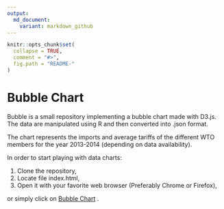 ```yaml
---
output:
  md_document:
    variant: markdown_github
---
```


```r
knitr::opts_chunk$set(
  collapse = TRUE,
  comment = "#>",
  fig.path = "README-"
)
```

# Bubble Chart

Bubble is a small repository implementing a bubble chart made with D3.js. The data are manipulated using R and then converted into .json format. 

The chart represents the imports and average tariffs of the different WTO members for the year 2013-2014 (depending on data availability). 

In order to start playing with data charts:

1. Clone the repository,
2. Locate file index.html,
3. Open it with your favorite web browser (Preferably Chrome or Firefox),

or simply click on [Bubble Chart](https://marcgumowski.github.io/Bubble/) .

